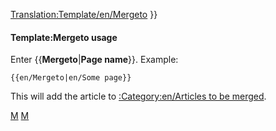 <noinclude>[[Translation:Template/en/Mergeto]]</noinclude>{{en/Ambox| type  = move
| text  =  {{#IF: {{{1|}}} |It has been suggested that this article or section be [https://www.wikipedia.org/wiki/Wikipedia:Merging and moving pages merged] into<!--
                            --> ''[[:{{NAMESPACE}}:{{{1}}}|{{{1}}}]]''. ([[:{{NAMESPACE}} talk:{{{1}}}|Discuss]]) | No page name was supplied, fix this or remove the template
}} }}<includeonly>{{{include|[[Category:en/Articles to be merged|{{PAGENAME}}]]}}}</includeonly><noinclude>

====Template:Mergeto usage====
Enter <nowiki>{{</nowiki>'''Mergeto'''|'''Page name'''<nowiki>}}</nowiki>. Example:
<pre>{{en/Mergeto|en/Some page}}</pre>
This will add the article to [[:Category:en/Articles to be merged]].

[[Category:en/Templates|M]][[Category:en/Message boxes|M]]</noinclude>